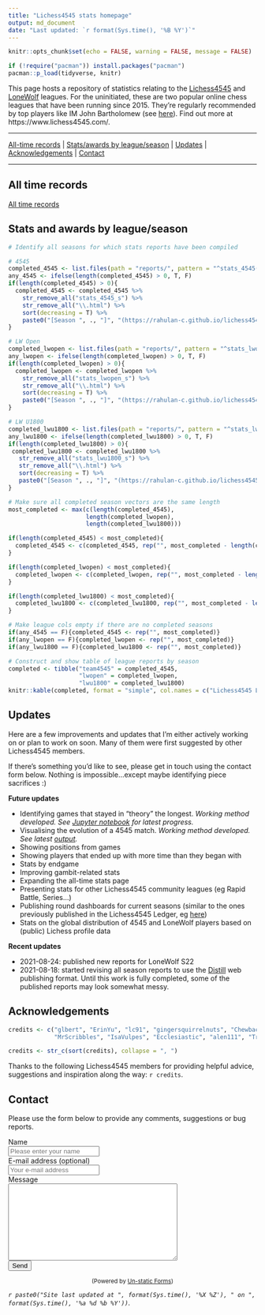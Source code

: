 ```yaml
---
title: "Lichess4545 stats homepage"
output: md_document
date: "Last updated: `r format(Sys.time(), '%B %Y')`"
---
```


```r
knitr::opts_chunk$set(echo = FALSE, warning = FALSE, message = FALSE)

if (!require("pacman")) install.packages("pacman")
pacman::p_load(tidyverse, knitr)

```


This page hosts a repository of statistics relating to the [Lichess4545](https://www.lichess4545.com/team4545/) and [LoneWolf](https://www.lichess4545.com/lonewolf/) leagues. For the uninitiated, these are two popular online chess leagues that have been running since 2015. They're regularly recommended by top players like IM John Bartholomew (see [here](https://www.youtube.com/watch?v=sORvXN2tKZQ&t=410s)). Find out more at https://www.lichess4545.com/.

---

[All-time records](#alltime) | [Stats/awards by league/season](#season-stats) | [Updates](#updates) | [Acknowledgements](#acknowledgements) | [Contact](#contact)

---

## All time records {#alltime}

[All time records](https://rahulan-c.github.io/lichess4545-stats/reports/alltime_stats.html)

## Stats and awards by league/season {#season-stats} 

```r

# Identify all seasons for which stats reports have been compiled 

# 4545
completed_4545 <- list.files(path = "reports/", pattern = "^stats_4545(.*)\\.html$") 
any_4545 <- ifelse(length(completed_4545) > 0, T, F)
if(length(completed_4545) > 0){
  completed_4545 <- completed_4545 %>% 
    str_remove_all("stats_4545_s") %>% 
    str_remove_all("\\.html") %>% 
    sort(decreasing = T) %>% 
    paste0("[Season ", ., "]", "(https://rahulan-c.github.io/lichess4545-stats/reports/stats_4545_s", ., ".html)")
}

# LW Open
completed_lwopen <- list.files(path = "reports/", pattern = "^stats_lwopen(.*)\\.html$")
any_lwopen <- ifelse(length(completed_lwopen) > 0, T, F)
if(length(completed_lwopen) > 0){
  completed_lwopen <- completed_lwopen %>% 
    str_remove_all("stats_lwopen_s") %>% 
    str_remove_all("\\.html") %>% 
    sort(decreasing = T) %>% 
    paste0("[Season ", ., "]", "(https://rahulan-c.github.io/lichess4545-stats/reports/stats_lwopen_s", ., ".html)")
}

# LW U1800
completed_lwu1800 <- list.files(path = "reports/", pattern = "^stats_lwu1800(.*)\\.html$")
any_lwu1800 <- ifelse(length(completed_lwu1800) > 0, T, F)
if(length(completed_lwu1800) > 0){
 completed_lwu1800 <- completed_lwu1800 %>%  
   str_remove_all("stats_lwu1800_s") %>% 
   str_remove_all("\\.html") %>% 
   sort(decreasing = T) %>% 
   paste0("[Season ", ., "]", "(https://rahulan-c.github.io/lichess4545-stats/reports/stats_lwu1800_s", ., ".html)")
}

# Make sure all completed season vectors are the same length
most_completed <- max(c(length(completed_4545), 
                      length(completed_lwopen), 
                      length(completed_lwu1800)))

if(length(completed_4545) < most_completed){
  completed_4545 <- c(completed_4545, rep("", most_completed - length(completed_4545)))
}

if(length(completed_lwopen) < most_completed){
  completed_lwopen <- c(completed_lwopen, rep("", most_completed - length(completed_lwopen)))
}

if(length(completed_lwu1800) < most_completed){
  completed_lwu1800 <- c(completed_lwu1800, rep("", most_completed - length(completed_lwu1800)))
}

# Make league cols empty if there are no completed seasons
if(any_4545 == F){completed_4545 <- rep("", most_completed)}
if(any_lwopen == F){completed_lwopen <- rep("", most_completed)}
if(any_lwu1800 == F){completed_lwu1800 <- rep("", most_completed)}

# Construct and show table of league reports by season
completed <- tibble("team4545" = completed_4545,
                    "lwopen" = completed_lwopen,
                    "lwu1800" = completed_lwu1800)
knitr::kable(completed, format = "simple", col.names = c("Lichess4545 League", "Lichess LoneWolf (Open)", "Lichess LoneWolf (U1800)"))

```

## Updates {#updates}

Here are a few improvements and updates that I'm either actively working on or plan to work on soon. Many of them were first suggested by other Lichess4545 members. 

If there's something you'd like to see, please get in touch using the contact form below. Nothing is impossible...except maybe identifying piece sacrifices :)

**Future updates**
 
 - Identifying games that stayed in "theory" the longest. *Working method developed. See [Jupyter notebook](https://github.com/rahulan-c/lichess4545-stats/blob/e2ad93bcb02fd46275704487784d6307a8780804/scripts/pub_test/identify_theory_games.ipynb) for latest progress.*
- Visualising the evolution of a 4545 match. *Working method developed. See latest [output](https://raw.githubusercontent.com/rahulan-c/lichess4545-stats/cf7533b80143d5cc676395f0eaa7f238174f140f/scripts/pub_test/match_story.svg).*
- Showing positions from games
- Showing players that ended up with more time than they began with
- Stats by endgame
- Improving gambit-related stats
- Expanding the all-time stats page
- Presenting stats for other Lichess4545 community leagues (eg Rapid Battle, Series...)
- Publishing round dashboards for current seasons (similar to the ones previously published in the Lichess4545 Ledger, eg [here](https://www.lichess4545.com/media/uploads/2021/06/15/dash_lonewolf_s22_r3.png))
- Stats on the global distribution of 4545 and LoneWolf players based on (public) Lichess profile data

**Recent updates**

- 2021-08-24: published new reports for LoneWolf S22
- 2021-08-18: started revising all season reports to use the [Distill](https://rstudio.github.io/distill/) web publishing format. Until this work is fully completed, some of the published reports may look somewhat messy.

## Acknowledgements {#acknowledgements}

```r
credits <- c("glbert", "ErinYu", "lc91", "gingersquirrelnuts", "Chewbacca_Defense", 
             "MrScribbles", "IsaVulpes", "Ecclesiastic", "alen111", "Tranzoo", "Silkthewanderer", "Lou-E", "gavalanche20")

credits <- str_c(sort(credits), collapse = ", ")
```


Thanks to the following Lichess4545 members for providing helpful advice, suggestions and inspiration along the way: `r credits`.


## Contact {#contact}

Please use the form below to provide any comments, suggestions or bug reports.

```{=html}
<form method="post" action="https://forms.un-static.com/forms/c65e8c7acaf8b132767fee1fba923d3d07b959c5">
  <div class="form-group row">
    <label for="name" class="col-4 col-form-label">Name</label>
    <div class="col-8">
      <div class="input-group">
        <div class="input-group-addon">
          <i class="fa fa-user"></i>
        </div>
        <input id="name" name="name" placeholder="Please enter your name" type="text" required="required" class="form-control">
      </div>
    </div>
  </div>
  <div class="form-group row">
    <label for="email" class="col-4 col-form-label">E-mail address (optional)</label>
    <div class="col-8">
      <div class="input-group">
        <div class="input-group-addon">
          <i class="fa fa-envelope"></i>
        </div>
        <input id="email" name="email" placeholder="Your e-mail address" type="text" class="form-control">
      </div>
    </div>
  </div>
  <div class="form-group row">
    <label for="message" class="col-4 col-form-label">Message</label>
    <div class="col-8">
      <textarea id="message" name="message" cols="40" rows="10" required="required" class="form-control"></textarea>
    </div>
  </div>
  <div class="form-group row">
    <div class="offset-4 col-8">
      <button name="submit" type="submit" class="button">Send</button>
    </div>
  </div>
</form>
<div align="center">
  <p><small>(Powered by <a rel="nofollow" href="https://un-static.com/">Un-static Forms</a>)</small></p>
</div>
```



*`r paste0("Site last updated at ", format(Sys.time(), '%X %Z'), " on ", format(Sys.time(), '%a %d %b %Y'))`.*
